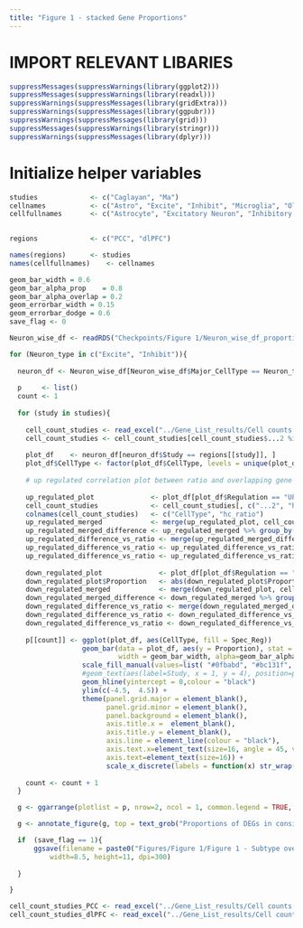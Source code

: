 ```yaml
---
title: "Figure 1 - stacked Gene Proportions"
---
```


# IMPORT RELEVANT LIBARIES

```r
suppressMessages(suppressWarnings(library(ggplot2)))
suppressMessages(suppressWarnings(library(readxl)))
suppressWarnings(suppressMessages(library(gridExtra)))
suppressWarnings(suppressMessages(library(ggpubr)))
suppressWarnings(suppressMessages(library(grid)))
suppressMessages(suppressWarnings(library(stringr)))
suppressWarnings(suppressMessages(library(dplyr)))

```

# Initialize helper variables

```r

studies             <- c("Caglayan", "Ma")
cellnames           <- c("Astro", "Excite", "Inhibit", "Microglia", "Oligo", "OPC")
cellfullnames       <- c("Astrocyte", "Excitatory Neuron", "Inhibitory Neuron", "Microglia", "Oligodendrocyte", "OPC")

                       
regions             <- c("PCC", "dlPFC")

names(regions)      <- studies
names(cellfullnames)    <- cellnames
```


```r
geom_bar_width = 0.6
geom_bar_alpha_prop    = 0.8
geom_bar_alpha_overlap = 0.2
geom_errorbar_width = 0.15
geom_errorbar_dodge = 0.6
save_flag <- 0

Neuron_wise_df <- readRDS("Checkpoints/Figure 1/Neuron_wise_df_proportion.rds")

for (Neuron_type in c("Excite", "Inhibit")){
  
  neuron_df <- Neuron_wise_df[Neuron_wise_df$Major_CellType == Neuron_type, ]
  
  p     <- list()
  count <- 1
  
  for (study in studies){ 
    
    cell_count_studies <- read_excel("../Gene_List_results/Cell counts from both studies.xlsx", sheet = regions[[study]])
    cell_count_studies <- cell_count_studies[cell_count_studies$...2 %in% unique(neuron_df$CellType), ]
    
    plot_df    <- neuron_df[neuron_df$Study == regions[[study]], ]
    plot_df$CellType <- factor(plot_df$CellType, levels = unique(plot_df$CellType))
    
    # up regulated correlation plot between ratio and overlapping gene counts
    
    up_regulated_plot              <- plot_df[plot_df$Regulation == "UP", ]
    cell_count_studies             <- cell_count_studies[, c("...2", "hc_ratio")]
    colnames(cell_count_studies)   <- c("CellType", "hc_ratio")
    up_regulated_merged            <- merge(up_regulated_plot, cell_count_studies, by = "CellType")
    up_regulated_merged_difference <- up_regulated_merged %>% group_by(CellType) %>% summarise(Difference = diff(Proportion))
    up_regulated_difference_vs_ratio <- merge(up_regulated_merged_difference, up_regulated_merged, by = "CellType") 
    up_regulated_difference_vs_ratio <- up_regulated_difference_vs_ratio[, c("Difference", "hc_ratio")]
    up_regulated_difference_vs_ratio <- up_regulated_difference_vs_ratio[!duplicated(up_regulated_difference_vs_ratio), ]
    
    down_regulated_plot              <- plot_df[plot_df$Regulation == "DOWN", ]
    down_regulated_plot$Proportion   <- abs(down_regulated_plot$Proportion)
    down_regulated_merged            <- merge(down_regulated_plot, cell_count_studies, by = "CellType")
    down_regulated_merged_difference <- down_regulated_merged %>% group_by(CellType) %>% summarise(Difference = diff(Proportion))
    down_regulated_difference_vs_ratio <- merge(down_regulated_merged_difference, down_regulated_merged, by = "CellType")
    down_regulated_difference_vs_ratio <- down_regulated_difference_vs_ratio[, c("Difference", "hc_ratio")]
    down_regulated_difference_vs_ratio <- down_regulated_difference_vs_ratio[!duplicated(down_regulated_difference_vs_ratio), ]
    
    p[[count]] <- ggplot(plot_df, aes(CellType, fill = Spec_Reg))                                                          +   
                  geom_bar(data = plot_df, aes(y = Proportion), stat = "identity", position = "dodge", 
                           width = geom_bar_width, alpha=geom_bar_alpha_prop, color = "black")                             +
                  scale_fill_manual(values=list( "#0fbabd", "#bc131f", "#21675e", "#8c1044"))                              +
                  #geom_text(aes(label=Study, x = 1, y = 4), position=position_dodge(width=0.9), vjust=-1.0, size=5)       +
                  geom_hline(yintercept = 0,colour = "black")                                                              +
                  ylim(c(-4.5,  4.5)) +
                  theme(panel.grid.major = element_blank(), 
                        panel.grid.minor = element_blank(),                                                                                   
                        panel.background = element_blank(), 
                        axis.title.x =  element_blank(), 
                        axis.title.y = element_blank(), 
                        axis.line = element_line(colour = "black"),
                        axis.text.x=element_text(size=16, angle = 45, vjust = 1, hjust = 1),
                        axis.text=element_text(size=16)) +
                        scale_x_discrete(labels = function(x) str_wrap(x, width = 10), drop = FALSE)                      
    
    count <- count + 1
  }

  g <- ggarrange(plotlist = p, nrow=2, ncol = 1, common.legend = TRUE, legend="bottom")

  g <- annotate_figure(g, top = text_grob("Proportions of DEGs in considered Genes in both studies", color = "black", face = "bold", size = 20, y = 0.5))

  if  (save_flag == 1){
      ggsave(filename = paste0("Figures/Figure 1/Figure 1 - Subtype overlap counts_V4", study, "_", Neuron_type,"_proportion_stat_sig_subtypes.jpg"), plot = g, device = "jpeg",
          width=8.5, height=11, dpi=300)
    
  }

}

```

```r
cell_count_studies_PCC <- read_excel("../Gene_List_results/Cell counts from both studies.xlsx", sheet = "PCC")
cell_count_studies_dlPFC <- read_excel("../Gene_List_results/Cell counts from both studies.xlsx", sheet = "dlPFC")
```


<!-- ```{r} -->
<!-- geom_bar_width = 0.6 -->
<!-- geom_bar_alpha = 0.8 -->
<!-- geom_errorbar_width = 0.15 -->
<!-- geom_errorbar_dodge = 0.6 -->

<!-- Neuron_type <- "Excite" -->

<!-- p     <- list() -->
<!-- count <- 1 -->

<!-- Neuron_wise_df <- c() -->

<!-- for (Neuron_type in c("Excite", "Inhibit")){ -->

<!--   study_wise_subtype_df <- c() -->
<!--   for (study in studies){ -->

<!--     gene_proportion_table <- read_excel(paste0("Source Files/Figure 1/", study, "_gene_table_prefiltering.xlsx")) -->
<!--     local_cell_names            <- gene_proportion_table$...1 -->
<!--     cell_name_hash              <- readRDS(paste0("Checkpoints/Figure 1/", study, "_cell_name_hash.rds")) -->
<!--     cell_name_list              <- as.list(cell_name_hash) -->

<!--     neuron_selector             <- names(cell_name_list[cell_name_list==Neuron_type]) -->

<!--     subtype_genes_UR_Human         <- readRDS(paste0("../Gene_List_results/", study, "/", study, "0.05_original_HUMAN_URGenes.rds")) -->
<!--     subtype_genes_DR_Human         <- readRDS(paste0("../Gene_List_results/", study, "/", study, "0.05_original_HUMAN_DRGenes.rds")) -->

<!--     subtype_genes_UR_Chimp         <- readRDS(paste0("../Gene_List_results/", study, "/", study, "0.05_original_CHIMP_URGenes.rds")) -->
<!--     subtype_genes_DR_Chimp         <- readRDS(paste0("../Gene_List_results/", study, "/", study, "0.05_original_CHIMP_DRGenes.rds")) -->

<!--     majortype_genes_UR_Human               <- readRDS(paste0("../../Visualization - cellbender processed data - 018/Gene_List_results/", -->
<!--                                                              study, "/", study, "0.05_original_HUMAN_URGenes.rds")) -->
<!--     majortype_genes_DR_Human               <- readRDS(paste0("../../Visualization - cellbender processed data - 018/Gene_List_results/", -->
<!--                                                              study, "/", study, "0.05_original_HUMAN_DRGenes.rds")) -->

<!--     majortype_genes_UR_Chimp               <- readRDS(paste0("../../Visualization - cellbender processed data - 018/Gene_List_results/", -->
<!--                                                              study, "/", study, "0.05_original_CHIMP_URGenes.rds")) -->
<!--     majortype_genes_DR_Chimp               <- readRDS(paste0("../../Visualization - cellbender processed data - 018/Gene_List_results/", -->
<!--                                                              study, "/", study, "0.05_original_CHIMP_DRGenes.rds")) -->

<!--     sub_type_overlap_list_UR_HUMAN <- c() -->
<!--     sub_type_overlap_list_DR_HUMAN <- c() -->
<!--     sub_type_overlap_list_UR_CHIMP <- c() -->
<!--     sub_type_overlap_list_DR_CHIMP <- c() -->

<!--     all_counts <- c() -->

<!--     for (cell in neuron_selector){ -->

<!--       sub_type_overlap_list_UR_HUMAN <- rbind(sub_type_overlap_list_UR_HUMAN, -->
<!--                                               c(as.numeric(round(length(intersect(subtype_genes_UR_Human[[cell]], majortype_genes_UR_Human[[cell_name_list[[cell]]]])), 2)), -->
<!--                                               cell, cell_name_list[[cell]], "UP", "Human")) -->

<!--       sub_type_overlap_list_DR_HUMAN <- rbind(sub_type_overlap_list_DR_HUMAN, -->
<!--                                               c(as.numeric(-round(length(intersect(subtype_genes_DR_Human[[cell]], majortype_genes_DR_Human[[cell_name_list[[cell]]]])), 2)), -->
<!--                                               cell, cell_name_list[[cell]], "DOWN", "Human")) -->

<!--       sub_type_overlap_list_UR_CHIMP <- rbind(sub_type_overlap_list_UR_CHIMP, -->
<!--                                               c(as.numeric(round(length(intersect(subtype_genes_UR_Chimp[[cell]], majortype_genes_UR_Chimp[[cell_name_list[[cell]]]])), 2)), -->
<!--                                               cell, cell_name_list[[cell]], "UP", "Chimp")) -->

<!--       sub_type_overlap_list_DR_CHIMP <- rbind(sub_type_overlap_list_DR_CHIMP, -->
<!--                                               c(as.numeric(-round(length(intersect(subtype_genes_DR_Chimp[[cell]], majortype_genes_DR_Chimp[[cell_name_list[[cell]]]])), 2)), -->
<!--                                               cell, cell_name_list[[cell]], "DOWN", "Chimp")) -->


<!--       counts      <- data.frame(rbind(c(-as.double(gene_proportion_table[gene_proportion_table$...1==cell, "Chimp.Specific.DOWN.Proportion"]), "Chimp", "DOWN"), -->
<!--                                       c(-as.double(gene_proportion_table[gene_proportion_table$...1==cell, "Human.Specific.DOWN.Proportion"]), "Human", "DOWN"), -->
<!--                                       c(as.double(gene_proportion_table[gene_proportion_table$...1==cell, "Chimp.Specific.UP.Proportion"]), "Chimp", "UP"), -->
<!--                                       c(as.double(gene_proportion_table[gene_proportion_table$...1==cell, "Human.Specific.UP.Proportion"]), "Human", "UP"))) -->

<!--       counts$Cell <- cell -->

<!--       all_counts  <- rbind(all_counts, counts) -->


<!--     } -->

<!--     df_subtype_overlap <- as.data.frame(rbind(sub_type_overlap_list_UR_HUMAN, sub_type_overlap_list_DR_HUMAN, -->
<!--                                               sub_type_overlap_list_UR_CHIMP, sub_type_overlap_list_DR_CHIMP)) -->


<!--     all_counts$Study <- regions[[study]] -->

<!--     colnames(all_counts) <- c("Proportion", "Species", "Regulation", "CellType", "Study") -->
<!--     colnames(df_subtype_overlap) <- c("Overlap", "CellType", "Major_CellType", "Regulation", "Species") -->
<!--     #all_counts <- all_counts[all_counts$CellType %in% neuron_selector, ] -->

<!--     df_all_counts            <- all_counts -->
<!--     df_all_counts$Proportion <- as.numeric(df_all_counts$Proportion) -->
<!--     df_all_counts$Species    <- factor(df_all_counts$Species, levels = c("Chimp", "Human"), ordered = TRUE) -->

<!--     df_all_counts$Regulation <- factor(df_all_counts$Regulation, levels = c("UP", "DOWN")) -->
<!--     df_all_counts$CellType   <- factor(df_all_counts$CellType) -->

<!--     #df_all_counts          <- df_all_counts[-c(4)] -->
<!--     df_all_counts$Spec_Reg   <- paste0(df_all_counts$Species, "-", df_all_counts$Regulation) -->
<!--     df_all_counts$Spec_Reg   <- factor(df_all_counts$Spec_Reg, levels = c("Human-UP", "Chimp-UP", "Human-DOWN", "Chimp-DOWN"  )) -->

<!--     df_merged_bar_plot <- merge(df_all_counts, df_subtype_overlap, by = c("CellType", "Regulation", "Species")) -->
<!--     study_wise_subtype_df <- rbind(study_wise_subtype_df, df_merged_bar_plot) -->
<!--     study_wise_subtype_df$Overlap <- as.numeric(study_wise_subtype_df$Overlap) -->

<!--   } -->

<!--   Neuron_wise_df <- rbind(Neuron_wise_df, study_wise_subtype_df) -->

<!-- } -->

<!-- saveRDS(Neuron_wise_df, "Checkpoints/Figure 1/Neuron_wise_df_proportion.rds") -->

<!-- ``` -->

